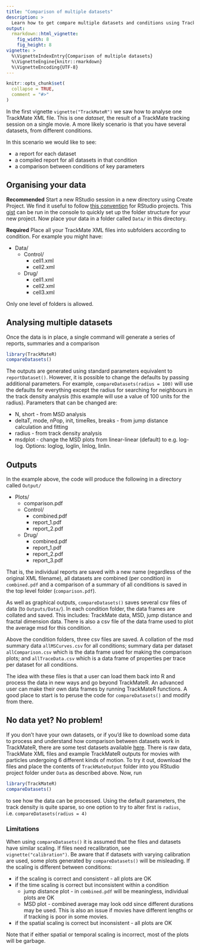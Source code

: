 ```yaml
---
title: "Comparison of multiple datasets"
description: >
  Learn how to get compare multiple datasets and conditions using TrackMateR.
output:
  rmarkdown::html_vignette:
    fig_width: 8
    fig_height: 8
vignette: >
  %\VignetteIndexEntry{Comparison of multiple datasets}
  %\VignetteEngine{knitr::rmarkdown}
  %\VignetteEncoding{UTF-8}
---
```


```r
knitr::opts_chunk$set(
  collapse = TRUE,
  comment = "#>"
)
```

In the first vignette `vignette("TrackMateR")` we saw how to analyse one TrackMate XML file.
This is one _dataset_, the result of a TrackMate tracking session on a single movie.
A more likely scenario is that you have several datasets, from different conditions.

In this scenario we would like to see:

- a report for each dataset
- a compiled report for all datasets in that condition
- a comparison between conditions of key parameters

## Organising your data

**Recommended**
Start a new RStudio session in a new directory using Create Project.
We find it useful to follow [this convention](https://martinctc.github.io/blog/rstudio-projects-and-working-directories-a-beginner's-guide/) for RStudio projects.
This [gist](https://gist.github.com/quantixed/42625f988a7b5da25b7e333c4a660b97) can be run in the console to quickly set up the folder structure for your new project.
Now place your data in a folder called `Data/` in this directory.

**Required**
Place all your TrackMate XML files into subfolders according to condition.
For example you might have:

* Data/
  + Control/
    - cell1.xml
    - cell2.xml
  + Drug/
    - cell1.xml
    - cell2.xml
    - cell3.xml

Only one level of folders is allowed.

## Analysing multiple datasets

Once the data is in place, a single command will generate a series of reports, summaries and a comparison

```r
library(TrackMateR)
compareDatasets()
```

The outputs are generated using standard parameters equivalent to `reportDataset()`.
However, it is possible to change the defaults by passing additional parameters.
For example, `compareDatasets(radius = 100)` will use the defaults for everything except the radius for searching for neighbours in the track density analysis (this example will use a value of 100 units for the radius).
Parameters that can be changed are:

- N, short - from MSD analysis
- deltaT, mode, nPop, init, timeRes, breaks - from jump distance calculation and fitting
- radius - from track density analysis
- msdplot - change the MSD plots from linear-linear (default) to e.g. log-log. Options: loglog, loglin, linlog, linlin.


## Outputs

In the example above, the code will produce the following in a directory called `Output/`

* Plots/
  + comparison.pdf
  + Control/
    - combined.pdf
    - report_1.pdf
    - report_2.pdf
  + Drug/
    - combined.pdf
    - report_1.pdf
    - report_2.pdf
    - report_3.pdf

That is, the individual reports are saved with a new name (regardless of the original XML filename), all datasets are combined (per condition) in `combined.pdf` and a comparison of a summary of all conditions is saved in the top level folder (`comparison.pdf`).

As well as graphical outputs, `compareDatasets()` saves several csv files of data (to `Outputs/Data/`).
In each condition folder, the data frames are collated and saved.
This includes: TrackMate data, MSD, jump distance and fractal dimension data.
There is also a csv file of the data frame used to plot the average msd for this condition.

Above the condition folders, three csv files are saved.
A collation of the msd summary data `allMSCurves.csv` for all conditions; summary data per dataset `allComparison.csv` which is the data frame used for making the comparison plots; and `allTraceData.csv` which is a data frame of properties per trace per dataset for all conditions.

The idea with these files is that a user can load them back into R and process the data in new ways and go beyond TrackMateR.
An advanced user can make their own data frames by running TrackMateR functions.
A good place to start is to peruse the code for `compareDatasets()` and modify from there.

## No data yet? No problem!

If you don't have your own datasets, or if you'd like to download some data to process and understand how comparison between datasets work in TrackMateR, there are some test datasets available [here](https://doi.org/10.5281/zenodo.7985498).
There is raw data, TrackMate XML files and example TrackMateR outputs for movies with particles undergoing 6 different kinds of motion.
To try it out, download the files and place the contents of `TrackMateOutput` folder into you RStudio project folder under `Data` as described above.
Now, run

```r
library(TrackMateR)
compareDatasets()
```

to see how the data can be processed.
Using the default parameters, the track density is quite sparse, so one option to try to alter first is `radius`, i.e. `compareDatasets(radius = 4)`

### Limitations

When using `compareDatasets()` it is assumed that the files and datasets have similar scaling.
If files need recalibration, see `vignette("calibration")`.
Be aware that if datasets with varying calibration are used, some plots generated by `compareDatasets()` will be misleading.
If the scaling is different between conditions:

* if the scaling is correct and consistent - all plots are OK
* if the time scaling is correct but inconsistent within a condition
  + jump distance plot - in `combined.pdf` will be meaningless, individual plots are OK
  + MSD plot - combined average may look odd since different durations may be used. This is also an issue if movies have different lengths or if tracking is poor in some movies.
* if the spatial scaling is correct but inconsistent - all plots are OK

Note that if either spatial or temporal scaling is incorrect, most of the plots will be garbage.

